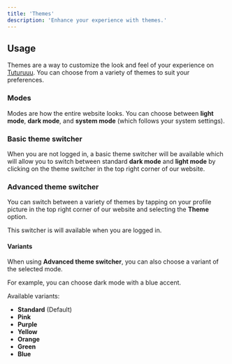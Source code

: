 ```yaml
---
title: 'Themes'
description: 'Enhance your experience with themes.'
---
```


## Usage

Themes are a way to customize the look and feel of your experience on [Tuturuuu](https://tuturuuu.com). You can choose from a variety of themes to suit your preferences.

### Modes

Modes are how the entire website looks. You can choose between **light mode**, **dark mode**, and **system mode** (which follows your system settings).

### Basic theme switcher

When you are not logged in, a basic theme switcher will be available which will allow you to switch between standard **dark mode** and **light mode** by clicking on the theme switcher in the top right corner of our website.

### Advanced theme switcher

You can switch between a variety of themes by tapping on your profile picture in the top right corner of our website and selecting the **Theme** option.

<Tip>This switcher is will available when you are logged in.</Tip>

#### Variants

When using **Advanced theme switcher**, you can also choose a variant of the selected mode.

<Note>For example, you can choose dark mode with a blue accent.</Note>

Available variants:

- **Standard** (Default)
- **Pink**
- **Purple**
- **Yellow**
- **Orange**
- **Green**
- **Blue**
